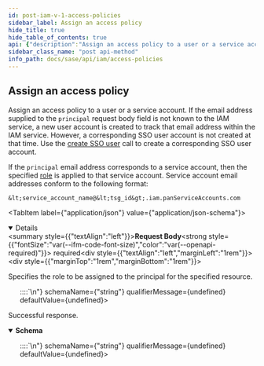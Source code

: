```yaml
---
id: post-iam-v-1-access-policies
sidebar_label: Assign an access policy
hide_title: true
hide_table_of_contents: true
api: {"description":"Assign an access policy to a user or a service account. If the\nemail address supplied to the `principal` request body field is not\nknown to the IAM service, a new user account is created to track that\nemail address within the IAM service. However, a corresponding\nSSO user account is not created at that time. Use the \n[create SSO user](/sase/api/iam/useraccounts#operation/post-iam-v1-sso_users) \ncall to create a corresponding SSO user account.\n\nIf the `principal` email address corresponds to a service account, \nthen the specified [role](/sase/docs/roles) is applied\nto that service account. Service account email addresses conform \nto the following format:\n\n  `<service_account_name@<tsg_id>.iam.panServiceAccounts.com`\n","operationId":"post-iam-v1-access_policies","parameters":[],"requestBody":{"content":{"application/json":{"schema":{"properties":{"principal":{"description":"The email address for the user or \n[service account](/sase/docs/service-accounts) to which you are assigning\nthis access policy. \n","example":"user@paloaltonetworks.com","type":"string"},"resource":{"description":"The PAN Resource Name that identifies the TSG for which you are assigning\nthis access policy. It follows this format:\n\n  `prn:<TSG_ID>::::`\n","example":"prn:123::::","type":"string"},"role":{"description":"The [role](/sase/docs/all-roles) that you are using for this access policy.\n","example":"superuser","type":"string"}},"required":["role","principal","resource"],"title":"Root Type for access_policy","type":"object"}}},"description":"Specifies the role to be assigned to the principal for the specified\nresource.\n","required":true},"responses":{"201":{"content":{"application/json":{"schema":{"properties":{"id":{"description":"Access policy's unique identifier.\n","example":"9d5104a0-1b0e-4f1d-be40-87f7810327e9","type":"string"},"principal":{"description":"Email address of the user or service account which is receiving this role. \n","example":"user@paloaltonetworks.com","type":"string"},"resource":{"description":"Resource to which the principal is gaining access. This is a string in the format:\n\n  `prn:<TSG_ID>::::`\n","example":"prn:123::::","type":"string"},"role":{"description":"[Role](/sase/docs/all-roles) to assign to the principal.\n","example":"superuser","type":"string"}},"title":"Root Type for access_policy","type":"object"}}},"description":"Successful response."}},"security":[{"Bearer":[]}],"tags":["AccessPolicies"],"method":"post","path":"/iam/v1/access_policies","servers":[{"url":"https://api.sase.paloaltonetworks.com"}],"securitySchemes":{"Bearer":{"scheme":"bearer","type":"http"}},"jsonRequestBodyExample":{"principal":"user@paloaltonetworks.com","resource":"prn:123::::","role":"superuser"},"info":{"contact":{},"description":"Access policies describe what actions a user or service account can take. These are role-based,\nwhere each [role](/sase/api/iam/roles) is defined by a collection of one or more \n[permissions](/sase/api/iam/permissions).\n","title":"Access Policies","version":"1.0"},"postman":{"name":"Assign an access policy","description":{"content":"Assign an access policy to a user or a service account. If the\nemail address supplied to the `principal` request body field is not\nknown to the IAM service, a new user account is created to track that\nemail address within the IAM service. However, a corresponding\nSSO user account is not created at that time. Use the \n[create SSO user](/sase/api/iam/useraccounts#operation/post-iam-v1-sso_users) \ncall to create a corresponding SSO user account.\n\nIf the `principal` email address corresponds to a service account, \nthen the specified [role](/sase/docs/roles) is applied\nto that service account. Service account email addresses conform \nto the following format:\n\n  `<service_account_name@<tsg_id>.iam.panServiceAccounts.com`\n","type":"text/plain"},"url":{"path":["iam","v1","access_policies"],"host":["{{baseUrl}}"],"query":[],"variable":[]},"header":[{"key":"Content-Type","value":"application/json"},{"key":"Accept","value":"application/json"}],"method":"POST","body":{"mode":"raw","raw":"\"\"","options":{"raw":{"language":"json"}}},"auth":{"type":"bearer","bearer":[{"type":"any","value":"<Bearer Token>","key":"token"}]}}}
sidebar_class_name: "post api-method"
info_path: docs/sase/api/iam/access-policies
---
```



## Assign an access policy



Assign an access policy to a user or a service account. If the
email address supplied to the `principal` request body field is not
known to the IAM service, a new user account is created to track that
email address within the IAM service. However, a corresponding
SSO user account is not created at that time. Use the 
[create SSO user](/sase/api/iam/useraccounts#operation/post-iam-v1-sso_users) 
call to create a corresponding SSO user account.

If the `principal` email address corresponds to a service account, 
then the specified [role](/sase/docs/roles) is applied
to that service account. Service account email addresses conform 
to the following format:

  `&lt;service_account_name@&lt;tsg_id&gt;.iam.panServiceAccounts.com`


<MimeTabs><TabItem label={"application/json"} value={"application/json-schema"}><details style={{}} data-collapsed={false} open={true}><summary style={{"textAlign":"left"}}><strong>Request Body</strong><strong style={{"fontSize":"var(--ifm-code-font-size)","color":"var(--openapi-required)"}}> required</strong></summary><div style={{"textAlign":"left","marginLeft":"1rem"}}><div style={{"marginTop":"1rem","marginBottom":"1rem"}}>

Specifies the role to be assigned to the principal for the specified
resource.


</div></div><ul style={{"marginLeft":"1rem"}}><SchemaItem collapsible={false} name={"principal"} required={true} schemaDescription={"The email address for the user or \n[service account](/sase/docs/service-accounts) to which you are assigning\nthis access policy. \n"} schemaName={"string"} qualifierMessage={undefined} defaultValue={undefined}></SchemaItem><SchemaItem collapsible={false} name={"resource"} required={true} schemaDescription={"The PAN Resource Name that identifies the TSG for which you are assigning\nthis access policy. It follows this format:\n\n  `prn:<TSG_ID>::::`\n"} schemaName={"string"} qualifierMessage={undefined} defaultValue={undefined}></SchemaItem><SchemaItem collapsible={false} name={"role"} required={true} schemaDescription={"The [role](/sase/docs/all-roles) that you are using for this access policy.\n"} schemaName={"string"} qualifierMessage={undefined} defaultValue={undefined}></SchemaItem></ul></details></TabItem></MimeTabs><div><ApiTabs><TabItem label={"201"} value={"201"}><div>

Successful response.

</div><div><MimeTabs groupId={"mime-type"}><TabItem label={"application/json"} value={"application/json"}><SchemaTabs groupId={"schema-tabs"}><TabItem label={"Schema"} value={"Schema"}><details style={{}} data-collapsed={false} open={true}><summary style={{"textAlign":"left"}}><strong>Schema</strong></summary><div style={{"textAlign":"left","marginLeft":"1rem"}}></div><ul style={{"marginLeft":"1rem"}}><SchemaItem collapsible={false} name={"id"} required={false} schemaDescription={"Access policy's unique identifier.\n"} schemaName={"string"} qualifierMessage={undefined} defaultValue={undefined}></SchemaItem><SchemaItem collapsible={false} name={"principal"} required={false} schemaDescription={"Email address of the user or service account which is receiving this role. \n"} schemaName={"string"} qualifierMessage={undefined} defaultValue={undefined}></SchemaItem><SchemaItem collapsible={false} name={"resource"} required={false} schemaDescription={"Resource to which the principal is gaining access. This is a string in the format:\n\n  `prn:<TSG_ID>::::`\n"} schemaName={"string"} qualifierMessage={undefined} defaultValue={undefined}></SchemaItem><SchemaItem collapsible={false} name={"role"} required={false} schemaDescription={"[Role](/sase/docs/all-roles) to assign to the principal.\n"} schemaName={"string"} qualifierMessage={undefined} defaultValue={undefined}></SchemaItem></ul></details></TabItem></SchemaTabs></TabItem></MimeTabs></div></TabItem></ApiTabs></div>
      